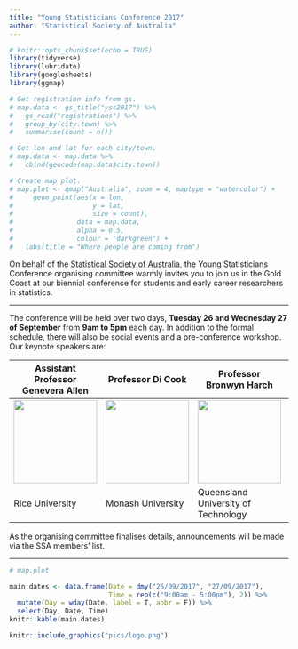 ```yaml
---
title: "Young Statisticians Conference 2017"
author: "Statistical Society of Australia"
---
```



```r
# knitr::opts_chunk$set(echo = TRUE)
library(tidyverse)
library(lubridate)
library(googlesheets)
library(ggmap)
```


```r
# Get registration info from gs.
# map.data <- gs_title("ysc2017") %>% 
#   gs_read("registrations") %>% 
#   group_by(city.town) %>% 
#   summarise(count = n()) 

# Get lon and lat for each city/town.
# map.data <- map.data %>% 
#   cbind(geocode(map.data$city.town))

# Create map plot.
# map.plot <- qmap("Australia", zoom = 4, maptype = "watercolor") +
#     geom_point(aes(x = lon,
#                    y = lat,
#                    size = count),
#                data = map.data,
#                alpha = 0.5,
#                colour = "darkgreen") +
#   labs(title = "Where people are coming from")

```

On behalf of the [Statistical Society of Australia](http://www.statsoc.org.au/), the Young Statisticians Conference organising committee warmly invites you to join us in the Gold Coast at our biennial conference for students and early career researchers in statistics.

***

The conference will be held over two days, **Tuesday 26 and Wednesday 27 of September** from **9am to 5pm** each day. In addition to the formal schedule, there will also be social events and a pre-conference workshop. Our keynote speakers are:

Assistant Professor Genevera Allen  | Professor Di Cook | Professor Bronwyn Harch | Violetta Misiorek
------------- | ------------- | ------------- | -------------
<img src="http://www.stat.rice.edu/~gallen/gia_pic_bcm.JPG" width="150" height="150"/>| <img 
src="http://dicook.github.io/images/dicook-2014.jpg" width="150" height="150"/> | <img src="http://www.science.uq.edu.au/images/careers/profiles/bronwyn-harch.jpg" Width="150" height="150"/> | <img src="https://media.licdn.com/mpr/mpr/shrinknp_200_200/p/6/005/09b/32f/254f426.jpg" width="150" height="150"/>
Rice University | Monash University | Queensland University of Technology |Chief Data Office at Suncorp Group

<!-- http://monash.edu/research/explore/files/8097651/f8799.jpg -->

As the organising committee finalises details, announcements will be made via the SSA members' list.   

***

```r
# map.plot
```


```r
main.dates <- data.frame(Date = dmy("26/09/2017", "27/09/2017"),
                         Time = rep(c("9:00am - 5:00pm"), 2)) %>% 
  mutate(Day = wday(Date, label = T, abbr = F)) %>% 
  select(Day, Date, Time)
knitr::kable(main.dates)
```


```r

knitr::include_graphics("pics/logo.png")

```
